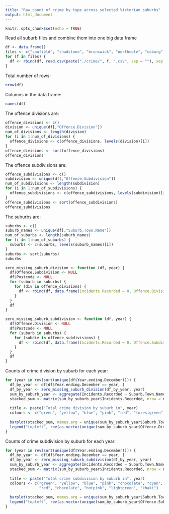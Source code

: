 ```yaml
---
title: "Raw count of crime by type across selected Victorian suburbs"
output: html_document
---
```


```r
knitr::opts_chunk$set(echo = TRUE)
```

Read all suburb files and combine them into one big data frame
```r
df <- data.frame()
files <- c("caufield", "chadstone", "brunswick", "northcote", "coburg", "seddon", "sunshine", "hadfield", "pascoe_vale", "reservoir", "clayton", "box_hill", "sunbury", "preston", "fawkner", "broady", "dandy")
for (f in files) {
  df <- rbind(df, read.csv(paste("./crime/", f, ".csv", sep = ""), sep = "\t"))
}
```
Total number of rows:
```r
nrow(df)
```
Columns in the data frame:
```r
names(df)
```

The offence divisions are:
```r
offence_divisions <- c()
division <- unique(df[,"Offence.Division"])
num_of_divisions <- length(division)
for (i in 1:num_of_divisions) {
  offence_divisions <- c(offence_divisions, levels(division)[i])
}
offence_divisions <- sort(offence_divisions)
offence_divisions
```

The offence subdivisions are:
```r
offence_subdivisions <- c()
subdivision <- unique(df[,"Offence.Subdivision"])
num_of_subdivisions <- length(subdivision)
for (i in 1:num_of_subdivisions) {
  offence_subdivisions <- c(offence_subdivisions, levels(subdivision)[i])
}
offence_subdivisions <- sort(offence_subdivisions)
offence_subdivisions
```

The suburbs are:
```r
suburbs <- c()
suburb_names <- unique(df[,"Suburb.Town.Name"])
num_of_suburbs <- length(suburb_names)
for (i in 1:num_of_suburbs) {
  suburbs <- c(suburbs, levels(suburb_names)[i])
}
suburbs <- sort(suburbs)
suburbs
```

```r
zero_missing_suburb_division <- function (df, year) {
  df$Offence.Subdivision <- NULL
  df$Postcode <- NULL
  for (suburb in suburbs) {
    for (div in offence_divisions) {
      df <- rbind(df, data.frame(Incidents.Recorded = 0, Offence.Division = div, Suburb.Town.Name = suburb, Year.ending.December = year))
    }
  }
  df
}

zero_missing_suburb_subdivision <- function (df, year) {
  df$Offence.Division <- NULL
  df$Postcode <- NULL
  for (suburb in suburbs) {
    for (subdiv in offence_subdivisions) {
      df <- rbind(df, data.frame(Incidents.Recorded = 0, Offence.Subdivision = subdiv, Suburb.Town.Name = suburb, Year.ending.December = year))
    }
  }
  df
}

```

Counts of crime division by suburb for each year:
```r
for (year in rev(sort(unique(df$Year.ending.December)))) {
  df_by_year <- df[df$Year.ending.December == year, ]
  df_by_year <- zero_missing_suburb_division(df_by_year, year)
  sum_by_suburb_year <- aggregate(Incidents.Recorded ~ Suburb.Town.Name + Offence.Division, df_by_year, sum)
  stacked_sum <- matrix(sum_by_suburb_year$Incidents.Recorded, nrow = num_of_divisions, ncol = num_of_suburbs, byrow = TRUE)
  
  title <- paste("Total crime division by suburb in", year)
  colours <- c("green", "yellow", "blue", "pink", "red", "forestgreen")
  
  barplot(stacked_sum, names.arg = unique(sum_by_suburb_year$Suburb.Town.Name), col = colours, main = title, las = 2, cex.names = 0.5)
  legend("topleft", rev(as.vector(unique(sum_by_suburb_year$Offence.Division))), fill = rev(colours), cex = 0.5)
}
```

Counts of crime subdivision by suburb for each year:
```r
for (year in rev(sort(unique(df$Year.ending.December)))) {
  df_by_year <- df[df$Year.ending.December == year, ]
  df_by_year <- zero_missing_suburb_subdivision(df_by_year, year)
  sum_by_suburb_year <- aggregate(Incidents.Recorded ~ Suburb.Town.Name + Offence.Subdivision, df_by_year, sum)
  stacked_sum <- matrix(sum_by_suburb_year$Incidents.Recorded, nrow = num_of_subdivisions, ncol = num_of_suburbs, byrow = TRUE)
  
  title <- paste("Total crime subdivision by suburb in", year)
  colours <- c("green", "yellow", "blue", "pink", "chocolate", "cyan",
               "red", "chocolate", "hotpink", "lightgreen", "khaki")
  
  barplot(stacked_sum, names.arg = unique(sum_by_suburb_year$Suburb.Town.Name), col = colours, main = title, las = 2, cex.names = 0.5)
  legend("topleft", rev(as.vector(unique(sum_by_suburb_year$Offence.Subdivision))), fill = rev(colours), cex = 0.5)
}
```
